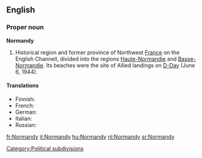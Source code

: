 ==English==

===Proper noun===
'''Normandy'''

# Historical region and former province of Northwest [[France]] on the English Channell, divided into the regions [[Haute-Normandie]] and [[Basse-Normandie]]. Its beaches were the site of Allied landings on [[D-Day]] (June 6, 1944).

====Translations====

* Finnish: {{t-|fi|Normandia}}
* French: {{t+|fr|Normandie|f}}
* German: {{t+|de|Normandie|f}}
* Italian: {{t-|it|Normandia|f}}
* Russian: {{t-|ru|Нормандия|f|tr=normándija|sc=Cyrl}}

[[Category:Political subdivisions]]

[[fr:Normandy]]
[[it:Normandy]]
[[hu:Normandy]]
[[nl:Normandy]]
[[sr:Normandy]]